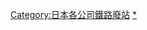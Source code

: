 [[Category:日本各公司鐵路廢站|Category:日本各公司鐵路廢站]]
[[Category:日本國有鐵道車站|*]]
{{DEFAULTSORT:Japan National Railway}}